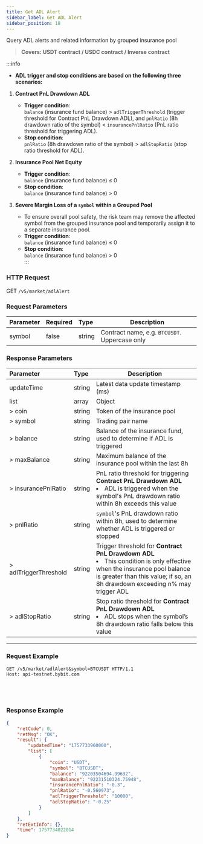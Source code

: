 ```yaml
---
title: Get ADL Alert
sidebar_label: Get ADL Alert
sidebar_position: 18
---
```


Query ADL alerts and related information by grouped insurance pool  
> **Covers: USDT contract / USDC contract / Inverse contract**

:::info
- **ADL trigger and stop conditions are based on the following three scenarios:**

1. **Contract PnL Drawdown ADL**  
   - **Trigger condition**:  
     `balance` (insurance fund balance) > `adlTriggerThreshold` (trigger threshold for Contract PnL Drawdown ADL), and `pnlRatio` (8h drawdown ratio of the symbol) < `insurancePnlRatio` (PnL ratio threshold for triggering ADL).  
   - **Stop condition**:  
     `pnlRatio` (8h drawdown ratio of the symbol) > `adlStopRatio` (stop ratio threshold for ADL).  

2. **Insurance Pool Net Equity**  
   - **Trigger condition**:  
     `balance` (insurance fund balance) ≤ 0  
   - **Stop condition**:  
     `balance` (insurance fund balance) > 0  

3. **Severe Margin Loss of a `symbol` within a Grouped Pool**  
   - To ensure overall pool safety, the risk team may remove the affected symbol from the grouped insurance pool and temporarily assign it to a separate insurance pool.  
   - **Trigger condition**:  
     `balance` (insurance fund balance) ≤ 0  
   - **Stop condition**:  
     `balance` (insurance fund balance) > 0  
:::

### HTTP Request
GET `/v5/market/adlAlert`

### Request Parameters
| Parameter | Required | Type   | Description |
|:----------|:---------|:-------|-------------|
|symbol     | false    | string | Contract name, e.g. `BTCUSDT`. Uppercase only |

### Response Parameters
| Parameter | Type   | Description |
|:----------|:------ |-------------|
|updateTime | string | Latest data update timestamp (ms) |
|list       | array  | Object |
|> coin     | string | Token of the insurance pool |
|> symbol   | string | Trading pair name |
|> balance  | string | Balance of the insurance fund, used to determine if ADL is triggered |
|> maxBalance | string | Maximum balance of the insurance pool within the last 8h |
|> insurancePnlRatio | string | PnL ratio threshold for triggering **Contract PnL Drawdown ADL** <li>ADL is triggered when the symbol's PnL drawdown ratio within 8h exceeds this value</li> |
|> pnlRatio | string | `symbol`'s PnL drawdown ratio within 8h, used to determine whether ADL is triggered or stopped |
|> adlTriggerThreshold | string | Trigger threshold for **Contract PnL Drawdown ADL** <li>This condition is only effective when the insurance pool balance is greater than this value; if so, an 8h drawdown exceeding n% may trigger ADL</li> |
|> adlStopRatio | string | Stop ratio threshold for **Contract PnL Drawdown ADL** <li>ADL stops when the symbol’s 8h drawdown ratio falls below this value</li> |

---

### Request Example

<Tabs groupId="programming-languages">
<TabItem value="http" label="HTTP">

```http
GET /v5/market/adlAlert&symbol=BTCUSDT HTTP/1.1
Host: api-testnet.bybit.com
```

</TabItem>
<TabItem value="python" label="Python">

```python

```

</TabItem>
<TabItem value="Go" label="Go">

```go

```

</TabItem>
<TabItem value="java" label="Java">

```java

```

</TabItem>
<TabItem value="Node" label="Node.js">

```n4js

```

</TabItem>
</Tabs>

### Response Example

```json
{
    "retCode": 0,
    "retMsg": "OK",
    "result": {
        "updatedTime": "1757733960000",
        "list": [
            {
                "coin": "USDT",
                "symbol": "BTCUSDT",
                "balance": "92203504694.99632",
                "maxBalance": "92231510324.75948",
                "insurancePnlRatio": "-0.3",
                "pnlRatio": "-0.560973",
                "adlTriggerThreshold": "10000",
                "adlStopRatio": "-0.25"
            }
        ]
    },
    "retExtInfo": {},
    "time": 1757734022014
}
```
